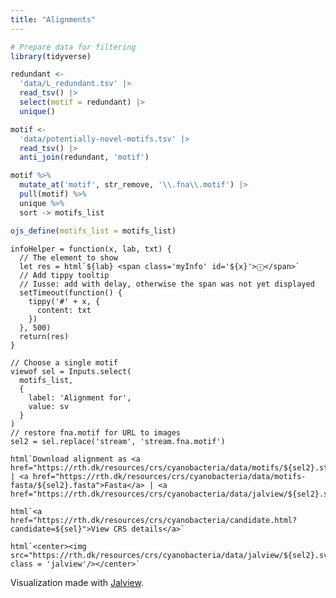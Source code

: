 ```yaml
---
title: "Alignments"
---
```


```r
# Prepare data for filtering
library(tidyverse)

redundant <-
  'data/L_redundant.tsv' |>
  read_tsv() |>
  select(motif = redundant) |>
  unique()

motif <-
  'data/potentially-novel-motifs.tsv' |>
  read_tsv() |>
  anti_join(redundant, 'motif')

motif %>%
  mutate_at('motif', str_remove, '\\.fna\\.motif') |>
  pull(motif) %>%
  unique %>%
  sort -> motifs_list

ojs_define(motifs_list = motifs_list)
```

::: {style="display: none;"}
```ojs
//Check GET variable `candidate` for what motif to choose, otherwise default to first one
para = window.location.href.match(/(?<=candidate=)(.*?)[^&]+/)
sv = {
  if ( para !== null ) {
    if ( motifs_list.includes(para[0]) ) {
      return para[0]
    }
  }
  return motifs_list[0] 
}
```
:::

```ojs
infoHelper = function(x, lab, txt) {
  // The element to show
  let res = html`${lab} <span class='myInfo' id='${x}'>ⓘ</span>`
  // Add tippy tooltip
  // Iusse: add with delay, otherwise the span was not yet displayed
  setTimeout(function() {
    tippy('#' + x, {
      content: txt 
    })
  }, 500)
  return(res)
}

// Choose a single motif
viewof sel = Inputs.select(
  motifs_list,
  {
    label: 'Alignment for',
    value: sv
  }
)
// restore fna.motif for URL to images
sel2 = sel.replace('stream', 'stream.fna.motif')

html`Download alignment as <a href="https://rth.dk/resources/crs/cyanobacteria/data/motifs/${sel2}.sto">Stockholm</a> | <a href="https://rth.dk/resources/crs/cyanobacteria/data/motifs-fasta/${sel2}.fasta">Fasta</a> | <a href="https://rth.dk/resources/crs/cyanobacteria/data/jalview/${sel2}.svg">Figure</a>`

html`<a href="https://rth.dk/resources/crs/cyanobacteria/candidate.html?candidate=${sel}">View CRS details</a>`
```

```ojs
html`<center><img src="https://rth.dk/resources/crs/cyanobacteria/data/jalview/${sel2}.svg" class = 'jalview'/></center>`
```

Visualization made with [Jalview](https://www.jalview.org/).
